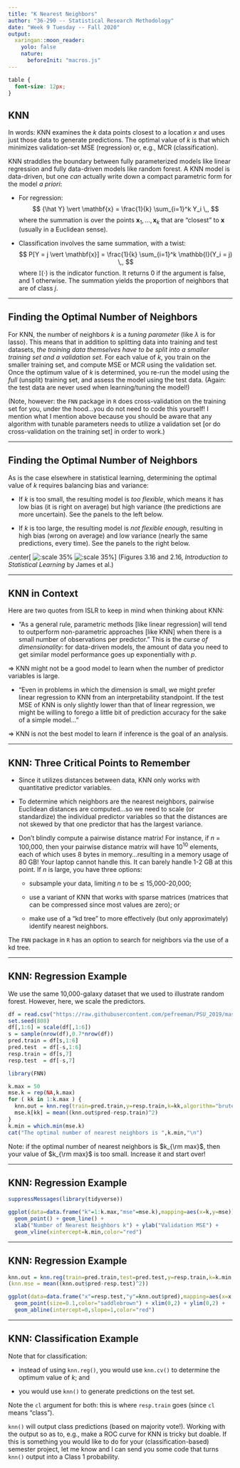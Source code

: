 ```yaml
---
title: "K Nearest Neighbors"
author: "36-290 -- Statistical Research Methodology"
date: "Week 9 Tuesday -- Fall 2020"
output:
  xaringan::moon_reader:
    yolo: false
    nature:
      beforeInit: "macros.js"
---
```


<style type="text/css">
.remark-slide-content {
    font-size: 16px;
    padding: 1em 4em 1em 4em;
}
.remark-code {
    font-size: 12px;
}
</style>

```css
table {
  font-size: 12px;
}
```

## KNN

In words: KNN examines the $k$ data points closest to a location $x$ and uses just those data to generate predictions. The optimal value of $k$ is that which minimizes validation-set MSE (regression) or, e.g., MCR (classification).

KNN straddles the boundary between fully parameterized models like linear regression and fully data-driven models like random forest. A KNN model is data-driven, but one *can* actually write down a compact parametric form for the model *a priori*:

- For regression:
$$ {\hat Y} \vert \mathbf{x} = \frac{1}{k} \sum_{i=1}^k Y_i \,, $$
where the summation is over the points $\mathbf{x}_1,\ldots,\mathbf{x}_k$ that are "closest" to $\mathbf{x}$ (usually in a Euclidean sense).

- Classification involves the same summation, with a twist:
$$ P[Y = j \vert \mathbf{x}] = \frac{1}{k} \sum_{i=1}^k \mathbb{I}(Y_i = j) \,, $$
where $\mathbb{I}(\cdot)$ is the indicator function. It returns 0 if the argument is false, and 1 otherwise. The summation yields the proportion of neighbors that are of class $j$.

---

## Finding the Optimal Number of Neighbors

For KNN, the number of neighbors $k$ is a *tuning parameter* (like $\lambda$ is for lasso). This means that in addition to splitting data into training and test datasets, *the training data themselves have to be split into a smaller training set and a validation set*. For each value of $k$, you train on the smaller training set, and compute MSE or MCR using the validation set. Once the optimum value of $k$ is determined, you re-run the model using the *full* (unsplit) training set, and assess the model using the test data. (Again: the test data are never used when learning/tuning the model!) 

(Note, however: the `FNN` package in `R` does cross-validation on the training set for you, under the hood...you do not need to code this yourself! I mention what I mention above because you should be aware that any algorithm with tunable parameters needs to utilize a validation set [or do cross-validation on the training set] in order to work.)

---

## Finding the Optimal Number of Neighbors

As is the case elsewhere in statistical learning, determining the optimal value of $k$ requires balancing bias and variance:

- If $k$ is too small, the resulting model is *too flexible*, which means it has low bias (it is right on average) but high variance (the predictions are more uncertain). See the panels to the left below.

- If $k$ is too large, the resulting model is *not flexible enough*, resulting in high bias (wrong on average) and low variance (nearly the same predictions, every time). See the panels to the right below.

.center[
  ![:scale 35%](http://www.stat.cmu.edu/~pfreeman/Fig_3.16.png)
  ![:scale 35%](http://www.stat.cmu.edu/~pfreeman/Fig_2.16.png)
]
(Figures 3.16 and 2.16, *Introduction to Statistical Learning* by James et al.)

---

## KNN in Context

Here are two quotes from ISLR to keep in mind when thinking about KNN:

- "As a general rule, parametric methods [like linear regression] will tend to outperform non-parametric approaches [like KNN] when there is a small number of observations per predictor." This is the *curse of dimensionality*: for data-driven models, the amount of data you need to get similar model performance goes up exponentially with $p$.

$\Rightarrow$ KNN might not be a good model to learn when the number of predictor variables is large.

- "Even in problems in which the dimension is small, we might prefer linear regression to KNN from an interpretability standpoint. If the test MSE of KNN is only slightly lower than that of linear regression, we might be willing to forego a little bit of prediction accuracy for the sake of a simple model..."

$\Rightarrow$ KNN is not the best model to learn if inference is the goal of an analysis.

---

## KNN: Three Critical Points to Remember

- Since it utilizes distances between data, KNN only works with quantitative predictor variables.

- To determine which neighbors are the nearest neighbors, pairwise Euclidean distances are computed...so we need to scale (or standardize) the individual predictor variables so that the distances are not skewed by that one predictor that has the largest variance.

- Don't blindly compute a pairwise distance matrix! For instance, if $n$ = 100,000, then your pairwise distance matrix will have 10$^{10}$ elements, each of which uses 8 bytes in memory...resulting in a memory usage of 80 GB! Your laptop cannot handle this. It can barely handle 1-2 GB at this point. If $n$ is large, you have three options:

    + subsample your data, limiting $n$ to be $\lesssim$ 15,000-20,000;

    + use a variant of KNN that works with sparse matrices (matrices that can be compressed since most values are zero); or

    + make use of a "kd tree" to more effectively (but only approximately) identify nearest neighbors.
  
The `FNN` package in `R` has an option to search for neighbors via the use of a kd tree.

---

## KNN: Regression Example

We use the same 10,000-galaxy dataset that we used to illustrate random forest. However, here, we scale the predictors.
```r
df = read.csv("https://raw.githubusercontent.com/pefreeman/PSU_2019/master/PhotoZ.csv")
set.seed(808)
df[,1:6] = scale(df[,1:6])
s = sample(nrow(df),0.7*nrow(df))
pred.train = df[s,1:6]
pred.test  = df[-s,1:6]
resp.train = df[s,7]
resp.test  = df[-s,7]
```
```r
library(FNN)

k.max = 50
mse.k = rep(NA,k.max)
for ( kk in 1:k.max ) {
  knn.out = knn.reg(train=pred.train,y=resp.train,k=kk,algorithm="brute")
  mse.k[kk] = mean((knn.out$pred-resp.train)^2)
}
k.min = which.min(mse.k)
cat("The optimal number of nearest neighbors is ",k.min,"\n")
```
Note: if the optimal number of nearest neighbors is $k_{\rm max}$, then your value of $k_{\rm max}$ is too small. Increase it and start over!

---

## KNN: Regression Example

```r
suppressMessages(library(tidyverse))

ggplot(data=data.frame("k"=1:k.max,"mse"=mse.k),mapping=aes(x=k,y=mse)) + 
  geom_point() + geom_line() +
  xlab("Number of Nearest Neighbors k") + ylab("Validation MSE") + 
  geom_vline(xintercept=k.min,color="red")
```

---

## KNN: Regression Example

```r
knn.out = knn.reg(train=pred.train,test=pred.test,y=resp.train,k=k.min,algorithm="brute")
(knn.mse = mean((knn.out$pred-resp.test)^2))

ggplot(data=data.frame("x"=resp.test,"y"=knn.out$pred),mapping=aes(x=x,y=y)) +
  geom_point(size=0.1,color="saddlebrown") + xlim(0,2) + ylim(0,2) + 
  geom_abline(intercept=0,slope=1,color="red")
```

---

## KNN: Classification Example

Note that for classification:

- instead of using `knn.reg()`, you would use `knn.cv()` to determine the optimum value of $k$; and 

- you would use `knn()` to generate predictions on the test set. 

Note the `cl` argument for both: this is where `resp.train` goes (since `cl` means "class"). 

`knn()` will output class predictions (based on majority vote!). Working with the output so as to, e.g., make a ROC curve for KNN is tricky but doable. If this is something you would like to do for your (classification-based) semester project, let me know and I can send you some code that turns `knn()` output into a Class 1 probability.



